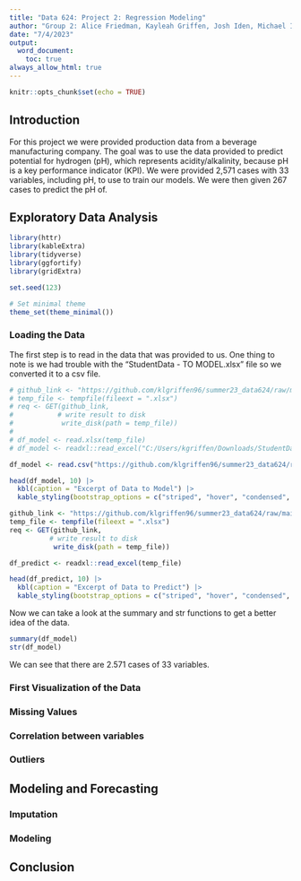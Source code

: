```yaml
---
title: "Data 624: Project 2: Regression Modeling"
author: "Group 2: Alice Friedman, Kayleah Griffen, Josh Iden, Michael Ippolito"
date: "7/4/2023"
output:
  word_document: 
    toc: true
always_allow_html: true
---
```


```r
knitr::opts_chunk$set(echo = TRUE)
```

## Introduction

For this project we were provided production data from a beverage manufacturing company. The goal was to use the data provided to predict potential for hydrogen (pH), which represents acidity/alkalinity, because pH is a key performance indicator (KPI).  We were provided 2,571 cases with 33 variables, including pH, to use to train our models. We were then given 267 cases to predict the pH of. 


## Exploratory Data Analysis

```r
library(httr)
library(kableExtra)
library(tidyverse)
library(ggfortify)
library(gridExtra)

set.seed(123)

# Set minimal theme
theme_set(theme_minimal())

```

### Loading the Data

The first step is to read in the data that was provided to us. One thing to note is we had trouble with the "StudentData - TO MODEL.xlsx" file so we converted it to a csv file.

```r
# github_link <- "https://github.com/klgriffen96/summer23_data624/raw/main/project_2/StudentData%20-%20TO%20MODEL.xlsx"
# temp_file <- tempfile(fileext = ".xlsx")
# req <- GET(github_link, 
#           # write result to disk
#            write_disk(path = temp_file))
# 
# df_model <- read.xlsx(temp_file)
# df_model <- readxl::read_excel("C:/Users/kgriffen/Downloads/StudentData - TO MODEL.xlsx", sheet = "Subset", .name_repair = "universal")

df_model <- read.csv("https://github.com/klgriffen96/summer23_data624/raw/main/project_2/StudentData%20-%20TO%20MODEL.csv")

head(df_model, 10) |>
  kbl(caption = "Excerpt of Data to Model") |>
  kable_styling(bootstrap_options = c("striped", "hover", "condensed", "responsive"))

github_link <- "https://github.com/klgriffen96/summer23_data624/raw/main/project_2/StudentEvaluation-%20TO%20PREDICT.xlsx"
temp_file <- tempfile(fileext = ".xlsx")
req <- GET(github_link, 
          # write result to disk
           write_disk(path = temp_file))

df_predict <- readxl::read_excel(temp_file)

head(df_predict, 10) |>
  kbl(caption = "Excerpt of Data to Predict") |>
  kable_styling(bootstrap_options = c("striped", "hover", "condensed", "responsive"))

```

Now we can take a look at the summary and str functions to get a better idea of the data.

```r
summary(df_model)
str(df_model)

```

We can see that there are 2.571 cases of 33 variables.

### First Visualization of the Data

### Missing Values

### Correlation between variables

### Outliers

## Modeling and Forecasting 

### Imputation

### Modeling 

## Conclusion
